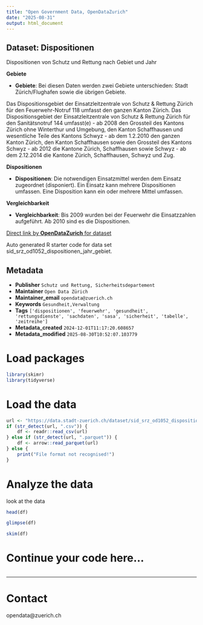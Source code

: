 ```yaml
---
title: "Open Government Data, OpenDataZurich"
date: "2025-08-31"
output: html_document
---
```


## Dataset: Dispositionen

Dispositionen von Schutz und Rettung nach Gebiet und Jahr

**Gebiete**

- **Gebiete**: 
Bei diesen Daten werden zwei Gebiete unterschieden: Stadt Zürich/Flughafen sowie die übrigen Gebiete.

Das Dispositionsgebiet der Einsatzleitzentrale von Schutz & Rettung Zürich für den Feuerwehr-Notruf 118 umfasst den ganzen Kanton Zürich.
Das Dispositionsgebiet der Einsatzleitzentrale von Schutz & Rettung Zürich für den Sanitätsnotruf 144 umfasst(e) 
- ab 2008 den Grossteil des Kantons Zürich ohne Winterthur und Umgebung, den Kanton Schaffhausen und wesentliche Teile des Kantons Schwyz
- ab dem 1.2.2010 den ganzen Kanton Zürich, den Kanton Schaffhausen sowie den Grossteil des Kantons Schwyz
- ab 2012 die Kantone Zürich, Schaffhausen sowie Schwyz
- ab dem 2.12.2014 die Kantone Zürich, Schaffhausen, Schwyz und Zug.
 

[]()

**Dispositionen**

- **Dispositionen**: 
Die notwendigen Einsatzmittel werden dem Einsatz zugeordnet (disponiert). Ein Einsatz kann mehrere Dispositionen umfassen. Eine Disposition kann ein oder mehrere Mittel umfassen. 

[]()

**Vergleichbarkeit**

- **Vergleichbarkeit**: 
Bis 2009 wurden bei der Feuerwehr die Einsatzzahlen aufgeführt. Ab 2010 sind es die Dispositionen.


[]()



[Direct link by **OpenDataZurich** for dataset](https://data.stadt-zuerich.ch/dataset/sid_srz_od1052_dispositionen_jahr_gebiet)

Auto generated R starter code for data set sid_srz_od1052_dispositionen_jahr_gebiet.

## Metadata

- **Publisher** `Schutz und Rettung, Sicherheitsdepartement`
- **Maintainer** `Open Data Zürich`
- **Maintainer_email** `opendata@zuerich.ch`
- **Keywords** `Ge­sund­heit,Ver­walt­ung`
- **Tags** `['dispositionen', 'feuerwehr', 'gesundheit', 'rettungsdienste', 'sachdaten', 'sasa', 'sicherheit', 'tabelle', 'zeitreihe']`
- **Metadata_created** `2024-12-01T11:17:20.608657`
- **Metadata_modified** `2025-08-30T10:52:07.103779`


# Load packages

```r
library(skimr)
library(tidyverse)
```

# Load the data

```r
url <- "https://data.stadt-zuerich.ch/dataset/sid_srz_od1052_dispositionen_jahr_gebiet/download/GES105OD1052.csv"
if (str_detect(url, ".csv")) {
    df <- readr::read_csv(url)
} else if (str_detect(url, ".parquet")) {
    df <- arrow::read_parquet(url)
} else {
    print("File format not recognised!")
}
```

# Analyze the data

look at the data
```r
head(df)
```

```r
glimpse(df)
```

```r
skim(df)
```

# Continue your code here...

```r

```

------------------------------------------------------------------------

# Contact

opendata@zuerich.ch
